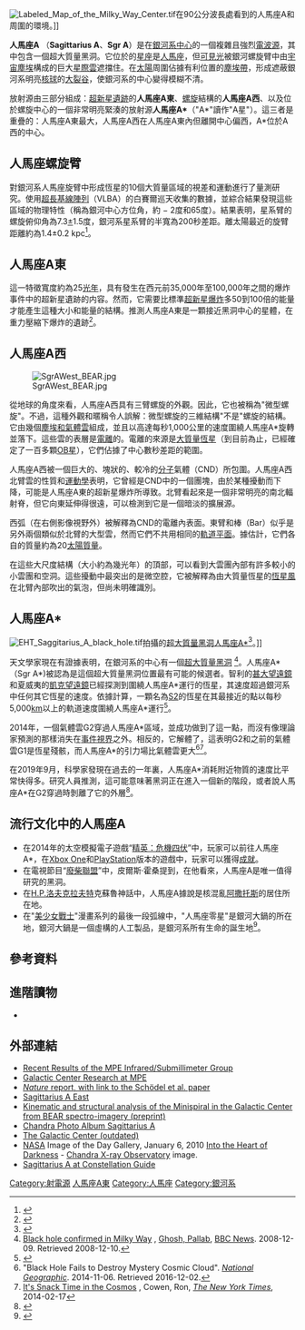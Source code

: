 {{distinguish|人馬座A*}}
[[File:Labeled_Map_of_the_Milky_Way_Center.tif|thumb]]在90公分波長處看到的人馬座A和周圍的環境。]]

{{Starbox begin
| name= 人馬座A}}
{{Starbox observe
| epoch = J2000
| constell = 人馬座
| pronounce = <!--Pronunciation guide-->
| ra ={{RA|17|45|40.0409}} <ref name="Reidetal" /><!--or {{Deg2HMS|ddd.dddd|sup=yes}}-->
| dec = {{DEC|-29|00|28.118}} <ref name="Reidetal" /><!--Declination −29° 00′ 28.118″ -->
| appmag_v = <!--Apparent magnitude (Johnson-Cousins V  system)-->
}}
{{Starbox astrometry
| radial_v=46
=worth
| prop_mo_ra=
| prop_mo_dec=
|  gal_lat=+00.147
|  gal_lon=000.064
| parallax=
| p_error=
| absmag_v= }}
{{Starbox detail
| mass=〜410萬
| radius=31.6
| luminosity=
| temperature=
| metal=
| escape velocity= 801 194 075 m/s
| gravity=
| rotation=
| age=+10.000}}
{{Starbox catalog
| names= AX J1745.6-2900、SAGITTARIUS A、W 24、Cul 1742-28、SGR A、 [DGW65] 96、EQ 1742-28、{{link-en|RORF}} 1742-289、[SKM2002] 28。}}
{{Starbox reference |
  Simbad=Sagittarius+A }}
{{Starbox end}}

'''人馬座A''' （'''Sagittarius A'''、'''Sgr A'''）是在[[銀心|銀河系中心]]的一個複雜且強烈[[無線電波源|電波源]]，其中包含一個超大質量黑洞。它位於的[[星座|星座]]是[[人馬座|人馬座]]，但[[可見光|可見光]]被銀河螺旋臂中由[[宇宙塵埃|宇宙塵埃]]構成的巨大[[星際雲|星際雲]]遮擋住。在[[太陽|太陽]]周圍佔據有利位置的[[塵埃帶|塵埃帶]]，形成遮蔽銀河系明亮[[核球|核球]]的[[大裂縫_(天文學)|大裂谷]]，使銀河系的中心變得模糊不清。

放射源由三部分組成：[[超新星遺跡|超新星遺跡]]的'''人馬座A東'''、[[螺旋|螺旋]]結構的'''人馬座A西'''、以及位於螺旋中心的一個非常明亮緊湊的放射源'''人馬座A*'''（"A*"讀作"A星"）。這三者是重疊的：人馬座A東最大，人馬座A西在人馬座A東內但離開中心偏西，A*位於A西的中心。

== 人馬座螺旋臂 ==
對銀河系人馬座旋臂中形成恆星的10個大質量區域的視差和運動進行了量測研究。使用[[超長基線陣列|超長基線陣列]]（VLBA）的白賽爾巡天收集的數據，並綜合結果發現這些區域的物理特性（稱為銀河中心方位角，約 − 2度和65度）。結果表明，星系臂的螺旋俯仰角為7.3[[正負號|±]]1.5度，銀河系星系臂的半寬為200秒差距。離太陽最近的旋臂距離約為1.4±0.2 kpc<ref>{{cite journal |last1=Wu |first1=Y. |last2=Sato |first2=M. |last3=Zheng |first3=X. |title=Trigonometric parallaxes of star forming regions in the Sagittarius spiral arm |journal=[[Astronomy_&_Astrophysics|Astronomy & Astrophysics]] |year=2014 |volume=566 |pages=A17 |doi=10.1051/0004-6361/201322765 |display-authors=etal |arxiv=1404.4683 |bibcode=2014A&A...566A..17W |s2cid=118592025}}</ref>。

== 人馬座A東 ==
這一特徵寬度約為25[[光年|光年]]，具有發生在西元前35,000年至100,000年之間的爆炸事件中的超新星遺跡的内容。然而，它需要比標準[[超新星|超新星爆炸]]多50到100倍的能量才能產生這種大小和能量的結構。推測人馬座A東是一顆接近黑洞中心的星體，在重力壓縮下爆炸的遺跡<ref>{{cite journal |last1=Maeda |first1=Y. |last2=Baganoff |first2=F. K. |last3=Feigelson |first3=E. D. |last4=Morris |first4=M. |last5=Bautz |first5=M. W. |last6=Brandt |first6=W. N. |last7=Burrows |first7=D. N. |last8=Doty |first8=J. P. |last9=Garmire |first9=G. P. |last10=Pravdo |first10=S. H. |last11=Ricker |first11=G. R. |last12=Townsley |first12=L. K. |title=AChandra ''Study'' of Sagittarius a East: A Supernova Remnant Regulating the Activity of Our Galactic Center? |url=https://sirrah.troja.mff.cuni.cz/~schovan/diplomka/tyden29-32/CND_mass/Maeda_etal_2002__2002ApJ...570..671M.pdf |access-date=2020-08-29 |journal=The Astrophysical Journal |date=2002-05-10 |volume=570 |issue=2 |pages=671–687 |doi=10.1086/339773 |arxiv=astro-ph/0102183 |bibcode=2002ApJ...570..671M |s2cid=18482187 |archive-date=2022-01-20 |archive-url=https://web.archive.org/web/20220120205914/https://sirrah.troja.mff.cuni.cz/~schovan/diplomka/tyden29-32/CND_mass/Maeda_etal_2002__2002ApJ...570..671M.pdf |url-status=live }}</ref>。

== 人馬座A西 ==
[[Image:SgrAWest_BEAR.jpg|thumb]]

從地球的角度來看，人馬座A西具有三臂螺旋的外觀。因此，它也被稱為"微型螺旋"。不過，這種外觀和暱稱令人誤解：微型螺旋的三維結構"不是"螺旋的結構。它由幾個[[星際雲|塵埃和氣體雲]]組成，並且以高達每秒1,000公里的速度圍繞人馬座A*旋轉並落下。這些雲的表層是[[電離|電離]]的。電離的來源是[[大質量恆星|大質量恆星]]（到目前為止，已經確定了一百多顆[[OB星|OB星]]），它們佔據了中心數秒差距的範圍。

人馬座A西被一個巨大的、塊狀的、較冷的[[分子|分子]]氣體{{link-en|環核盤|Circumnuclear Disk}}（CND）所包圍。人馬座A西北臂雲的性質和[[運動學|運動學]]表明，它曾經是CND中的一個團塊，由於某種擾動而下降，可能是人馬座A東的超新星爆炸所導致。北臂看起來是一個非常明亮的南北輻射脊，但它向東延伸得很遠，可以檢測到它是一個暗淡的擴展源。

西弧（在右側影像視野外）被解釋為CND的電離內表面。東臂和棒（Bar）似乎是另外兩個類似於北臂的大型雲，然而它們不共用相同的[[軌道平面|軌道平面]]。據估計，它們各自的質量約為20[[太陽質量|太陽質量]]。

在這些大尺度結構（大小約為幾光年）的頂部，可以看到大雲團內部有許多較小的小雲團和空洞。這些擾動中最突出的是微空腔，它被解釋為由大質量恆星的[[星風|恆星風]]在北臂內部吹出的氣泡，但尚未明確識別。

== 人馬座A* ==
{{main|人馬座A*}}

[[File:EHT_Saggitarius_A_black_hole.tif|thumb]]拍攝的[[超大質量黑洞|超大質量黑洞]][[人馬座A*|人馬座A*]]<ref>{{cite news |title=Astronomers reveal first image of the black hole at the heart of our galaxy |url=https://eventhorizontelescope.org/blog/astronomers-reveal-first-image-black-hole-heart-our-galaxy |access-date=2022-05-12 |newspaper=Event Horizon Telescope |url-status=live |archive-date=2022-05-12 |archive-url=https://web.archive.org/web/20220512132514/https://eventhorizontelescope.org/blog/astronomers-reveal-first-image-black-hole-heart-our-galaxy }}</ref>。]]

天文學家現在有證據表明，在銀河系的中心有一個[[超大質量黑洞|超大質量黑洞]] <ref>[http://news.bbc.co.uk/1/hi/sci/tech/7774287.stm Black hole confirmed in Milky Way] {{Webarchive|url=https://web.archive.org/web/20090215113111/http://news.bbc.co.uk/1/hi/sci/tech/7774287.stm |date=2009-02-15 }}, [[Pallab_Ghosh|Ghosh, Pallab]], [[BBC_News|BBC News]]. 2008-12-09. Retrieved 2008-12-10.</ref>。人馬座A*（Sgr A*)被認為是這個超大質量黑洞位置最有可能的候選者。智利的[[甚大望遠鏡|甚大望遠鏡]]和夏威夷的[[凱克望遠鏡|凱克望遠鏡]]已經探測到圍繞人馬座A*運行的恆星，其速度超過銀河系中任何其它恆星的速度。依據計算，一顆名為[[S2_(恆星)|S2]]的恆星在其最接近的點以每秒5,000[[公里|km]]以上的軌道速度圍繞人馬座A*運行<ref>{{cite web |url=http://www.eso.org/public/news/eso0226/ |title=Surfing a Black Hole - Star Orbiting Massive Milky Way Centre Approaches to within 17 Light-Hours |last= |website=www.eso.org |access-date=2011-05-16 |archive-date=2012-09-02 |archive-url=https://www.webcitation.org/6AMy0Oec8?url=http://www.eso.org/public/news/eso0226/ |url-status=live }}</ref>。

2014年，一個氣體雲G2穿過人馬座A*區域，並成功做到了這一點，而沒有像理論家預測的那樣消失在[[事件視界|事件視界]]之外。相反的，它解體了，這表明G2和之前的氣體雲G1是恆星殘骸，而人馬座A*的引力場比氣體雲更大<ref>"Black Hole Fails to Destroy Mystery Cosmic Cloud". ''[[National_Geographic|National Geographic]]''. 2014-11-06. Retrieved 2016-12-02.</ref><ref>[https://www.nytimes.com/2014/02/18/science/its-snack-time-in-the-cosmos.html?_r=0 It's Snack Time in the Cosmos] {{Webarchive|url=https://web.archive.org/web/20170302053406/https://www.nytimes.com/2014/02/18/science/its-snack-time-in-the-cosmos.html?_r=0 |date=2017-03-02 }}, Cowen, Ron, ''[[The_New_York_Times|The New York Times]]'', 2014-02-17</ref>。

在2019年9月，科學家發現在過去的一年裏，人馬座A*消耗附近物質的速度比平常快得多。研究人員推測，這可能意味著黑洞正在進入一個新的階段，或者說人馬座A*在G2穿過時剝離了它的外層<ref>{{cite news |last=Devlin |first=Hannah |title=Black hole at centre of galaxy is getting hungrier, say scientists |url=https://www.theguardian.com/science/2019/sep/13/black-hole-at-centre-of-our-galaxy-is-getting-hungrier-say-scientists |work=The Guardian |date=2019-09-13 |access-date=2019-09-18 |issn=0261-3077 |language=en-GB |archive-date=2019-09-17 |archive-url=https://web.archive.org/web/20190917181608/https://www.theguardian.com/science/2019/sep/13/black-hole-at-centre-of-our-galaxy-is-getting-hungrier-say-scientists |url-status=live }}</ref>。

== 流行文化中的人馬座A ==
* 在2014年的太空模擬電子遊戲“[[精英：危機四伏|精英：危機四伏]]”中，玩家可以前往人馬座A*，在[[Xbox_One|Xbox One]]和[[PlayStation_(遊戲機)|PlayStation]]版本的遊戲中，玩家可以獲得[[成就_(電子遊戲)|成就]]。
*在電視節目“[[廢柴聯盟|廢柴聯盟]]”中，皮爾斯·霍桑提到，在他看來，人馬座A是唯一值得研究的黑洞。
*在[[霍華德·菲利普斯·洛夫克拉夫特|H.P.洛夫克拉夫特]]克蘇魯神話中，人馬座A據說是核混亂[[阿撒托斯|阿撒托斯]]的居住所在地。
* 在"[[美少女戰士|美少女戰士]]"漫畫系列的最後一段弧線中，"人馬座零星"是銀河大鍋的所在地，銀河大鍋是一個虛構的人工製品，是銀河系所有生命的誕生地<ref name="vol18">{{cite book |last1=Takeuchi |first1=Naoko |title=Prety Soldier Sailor Moon: Volume 18 |publisher=Kodansha |location=Tokyo |date=1997 |isbn=4061788582}}</ref>。{{rp|Act 59}}

== 參考資料 ==
{{reflist|refs=<ref name="Reidetal">{{cite journal | last1=Reid | first1=M.J. | last2=Brunthaler | first2=A. | title=The Proper Motion of Sagittarius A* | journal=The Astrophysical Journal | volume=616 | issue=2 | pages=874, 883 | date=2004 | bibcode=2004ApJ...616..872R|arxiv = astro-ph/0408107 |doi = 10.1086/424960 | s2cid=16568545 }}</ref>}}

== 進階讀物 ==
* {{cite book |last=Melia |first=Fulvio |author-link=Fulvio Melia |title=The Black Hole in the Center of Our Galaxy |url=https://archive.org/details/blackholeatcente0000meli |url-access=registration |publisher=[[Princeton_University_Press|Princeton University Press]] |location=Princeton, NJ / Oxford |date=2003 |isbn=978-0-691-09505-9}}

== 外部連結 ==
{{Commons category|人馬座A}}
* [http://www.mpe.mpg.de/www_ir/ir_recent.php Recent Results of the MPE Infrared/Submillimeter Group]
* [http://www.mpe.mpg.de/ir/GC/ Galactic Center Research at MPE]
* [http://www.nature.com/nature/links/021017/021017-5.html ''Nature'' report, with link to the Schödel et al. paper]
* [http://chandra.harvard.edu/photo/2001/sgr_a/index.html Sagittarius A East]
* [https://arxiv.org/abs/astro-ph/0405197 Kinematic and structural analysis of the Minispiral in the Galactic Center from BEAR spectro-imagery (preprint)]
* [http://chandra.harvard.edu/photo/2003/0203long/index.html Chandra Photo Album Sagittarius A]
* [http://archive.ncsa.uiuc.edu/Cyberia/Bima/GalCntr.html The Galactic Center (outdated)]
* [[NASA|NASA]] Image of the Day Gallery, January 6, 2010 [http://www.nasa.gov/multimedia/imagegallery/image_feature_1559.html Into the Heart of Darkness] - [[Chandra_X-ray_Observatory|Chandra X-ray Observatory]] image.
* [http://www.constellation-guide.com/sagittarius-a/ Sagittarius A at Constellation Guide]

{{銀河}}
{{人馬座恆星}}
{{Portal bar|恆星|航天|太空|太陽系}}

[[Category:射電源|Category:射電源]]
[[Category:超新星遺跡|人馬座A東]]
[[Category:人馬座|Category:人馬座]]
[[Category:銀河系|Category:銀河系]]